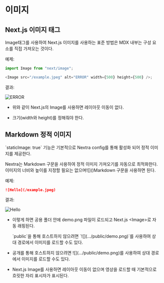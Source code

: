 
# 이미지

## Next.js 이미지 태그

Image태그를 사용하여 Next.js 이미지를 사용하는 표준 방법은 MDX 내부는 구성 요소를 직접 가져오는 것이다.

예제:

```js
import Image from "next/image";

<Image src="/example.jpeg" alt="ERROR" width={500} height={500} />;
```

결과:

<Image src="/example.jpeg" alt="ERROR" width={500} height={500} />

- 위와 같이 Next.js의 Image를 사용하면 레이아웃 이동이 없다.

- 크기(width와 height)를 정해줘야 한다.

## Markdown 정적 이미지

<Callout emoji="💡">
  `staticImage: true` 기능은 기본적으로 Nextra config를 통해 활성화 되어 정적
  이미지를 제공한다.
</Callout>

Nextra는 Markdown 구문을 사용하여 정적 이미지 가져오기를 자동으로 최적화한다.  
이미지의 너비와 높이를 지정할 필요는 없으며\!\[\]\(\)Markdown 구문을 사용하면 된다.

예제:

```md
![Hello](/example.jpeg)
```

결과:

![Hello](/example.jpeg)

- 이렇게 하면 공용 폴더 안에 demo.png 파일이 로드되고 Next.js \<Image>로 자동 래핑된다.

  <Callout emoji="💡">
    `public`을 통해 호스트하지 않으려면 `![](.../public/demo.png)`를 사용하여
    상대 경로에서 이미지를 로드할 수도 있다.
  </Callout>

- 공개를 통해 호스트하지 않으려면 \!\[](.../public/demo.png)를 사용하여 상대 경로에서 이미지를 로드할 수도 있다.

- Next.js Image를 사용하면 레이아웃 이동이 없으며 영상을 로드할 때 기본적으로 흐릿한 자리 표시자가 표시된다.
